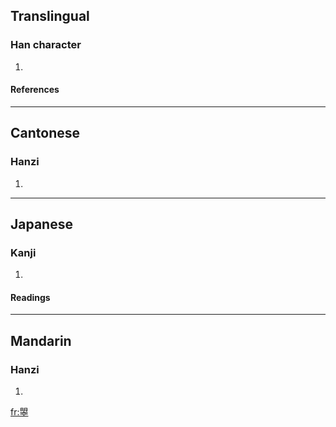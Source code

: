 ==Translingual==
===Han character===
{{Han char|rn=72|rad=日|as=12|sn=16|four=6710<sub>1</sub>|canj=日月十金一 (ABJCM)}}
# {{defn|Han|sort=日12}}
====References====
{{Han ref|kx=0500.251|dkj=14186|hdz=21537.010|uh=66CC|ud=26316|bh=E9BC|bd=59836}}

----
==Cantonese==
===Hanzi===
{{yue-hanzi|jyut=|y=jiu3}}
# {{defn|Cantonese}}

----
==Japanese==
===Kanji===
{{ja-kanji|grade=|rs=日12}}
# {{defn|Japanese}} 
====Readings====
{{ja-readings|on=[[しょう]] (shō)|kun=[[てえる]] (teeru), [[てえらす]] (teerasu), [[てえれる]] (teereru)}}

----
==Mandarin==
===Hanzi===
{{cmn-hanzi|pin=[[zhào]] ([[zhao4]])|wg=chao<sup>4</sup>}}
# {{defn|Mandarin}}

[[fr:曌]]